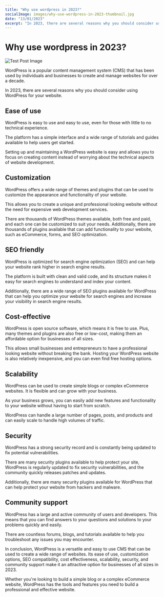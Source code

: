 ```yaml
---
title: "Why use wordpress in 2023?"
socialImage: images/why-use-wordpress-in-2023-thumbnail.jpg
date: "13/01/2023"
excerpt: "In 2023, there are several reasons why you should consider using WordPress for your website"
---
```


# Why use wordpress in 2023?

![Test Post Image](/images/why-use-wordpress-in-2023-thumbnail.jpg "Wordpress In 2023")

WordPress is a popular content management system (CMS) that has been used by individuals and businesses to create and manage websites for over a decade. 

In 2023, there are several reasons why you should consider using WordPress for your website.

## Ease of use
WordPress is easy to use and easy to use, even for those with little to no technical experience.

The platform has a simple interface and a wide range of tutorials and guides available to help users get started.

Setting up and maintaining a WordPress website is easy and allows you to focus on creating content instead of worrying about the technical aspects of website development.

## Customization
WordPress offers a wide range of themes and plugins that can be used to customize the appearance and functionality of your website.

This allows you to create a unique and professional looking website without the need for expensive web development services.

There are thousands of WordPress themes available, both free and paid, and each one can be customized to suit your needs.
Additionally, there are thousands of plugins available that can add functionality to your website, such as eCommerce, forms, and SEO optimization.

## SEO friendly
WordPress is optimized for search engine optimization (SEO) and can help your website rank higher in search engine results.

The platform is built with clean and valid code, and its structure makes it easy for search engines to understand and index your content.

Additionally, there are a wide range of SEO plugins available for WordPress that can help you optimize your website for search engines and increase your visibility in search engine results.

## Cost-effective
WordPress is open source software, which means it is free to use. Plus, many themes and plugins are also free or low-cost, making them an affordable option for businesses of all sizes.

This allows small businesses and entrepreneurs to have a professional looking website without breaking the bank. Hosting your WordPress website is also relatively inexpensive, and you can even find free hosting options.

## Scalability
WordPress can be used to create simple blogs or complex eCommerce websites. It is flexible and can grow with your business.

As your business grows, you can easily add new features and functionality to your website without having to start from scratch.

WordPress can handle a large number of pages, posts, and products and can easily scale to handle high volumes of traffic.

## Security
WordPress has a strong security record and is constantly being updated to fix potential vulnerabilities.

There are many security plugins available to help protect your site, WordPress is regularly updated to fix security vulnerabilities, and the community quickly releases patches and updates.

Additionally, there are many security plugins available for WordPress that can help protect your website from hackers and malware.

## Community support
WordPress has a large and active community of users and developers. This means that you can find answers to your questions and solutions to your problems quickly and easily.

There are countless forums, blogs, and tutorials available to help you troubleshoot any issues you may encounter.

In conclusion, WordPress is a versatile and easy to use CMS that can be used to create a wide range of websites. Its ease of use, customization options, SEO compatibility, cost effectiveness, scalability, security, and community support make it an attractive option for businesses of all sizes in 2023.

Whether you're looking to build a simple blog or a complex eCommerce website, WordPress has the tools and features you need to build a professional and effective website.
